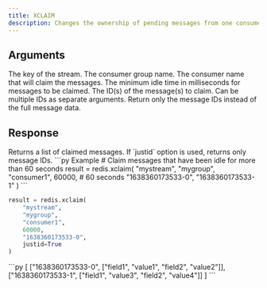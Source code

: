 ```yaml
---
title: XCLAIM
description: Changes the ownership of pending messages from one consumer to another in a stream consumer group.
---
```


## Arguments

<ParamField body="key" type="str" required>
  The key of the stream.
</ParamField>

<ParamField body="group" type="str" required>
  The consumer group name.
</ParamField>

<ParamField body="consumer" type="str" required>
  The consumer name that will claim the messages.
</ParamField>

<ParamField body="min_idle_time" type="int" required>
  The minimum idle time in milliseconds for messages to be claimed.
</ParamField>

<ParamField body="ids" type="str" required>
  The ID(s) of the message(s) to claim. Can be multiple IDs as separate arguments.
</ParamField>

<ParamField body="justid" type="bool">
  Return only the message IDs instead of the full message data.
</ParamField>

## Response

<ResponseField type="List[List[Any]]">
  Returns a list of claimed messages. If `justid` option is used, returns only message IDs.
</ResponseField>

<RequestExample>
```py Example
# Claim messages that have been idle for more than 60 seconds
result = redis.xclaim(
    "mystream",
    "mygroup",
    "consumer1",
    60000,  # 60 seconds
    "1638360173533-0", "1638360173533-1"
)
```

```py With justid option
result = redis.xclaim(
    "mystream",
    "mygroup", 
    "consumer1",
    60000,
    "1638360173533-0",
    justid=True
)
```
</RequestExample>

<ResponseExample>
```py
[
  ["1638360173533-0", ["field1", "value1", "field2", "value2"]],
  ["1638360173533-1", ["field1", "value3", "field2", "value4"]]
]
```
</ResponseExample>